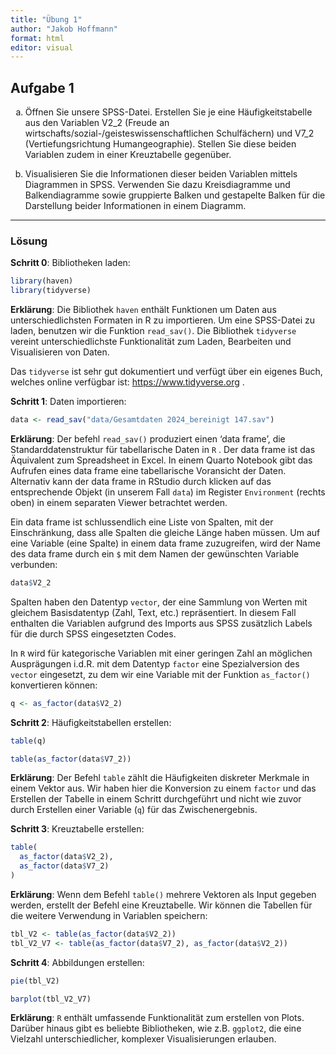 ```yaml
---
title: "Übung 1"
author: "Jakob Hoffmann"
format: html
editor: visual
---
```


## Aufgabe 1

a.  Öffnen Sie unsere SPSS-Datei. Erstellen Sie je eine Häufigkeitstabelle aus den Variablen V2_2 (Freude an wirtschafts/sozial-/geisteswissenschaftlichen Schulfächern) und V7_2 (Vertiefungsrichtung Humangeographie). Stellen Sie diese beiden Variablen zudem in einer Kreuztabelle gegenüber.

b.  Visualisieren Sie die Informationen dieser beiden Variablen mittels Diagrammen in SPSS. Verwenden Sie dazu Kreisdiagramme und Balkendiagramme sowie gruppierte Balken und gestapelte Balken für die Darstellung beider Informationen in einem Diagramm.

------------------------------------------------------------------------

### Lösung

**Schritt 0**: Bibliotheken laden:

```r
library(haven)
library(tidyverse)
```

**Erklärung**: Die Bibliothek `haven` enthält Funktionen um Daten aus unterschiedlichsten Formaten in R zu importieren. Um eine SPSS-Datei zu laden, benutzen wir die Funktion `read_sav()`. Die Bibliothek `tidyverse` vereint unterschiedlichste Funktionalität zum Laden, Bearbeiten und Visualisieren von Daten.

Das `tidyverse` ist sehr gut dokumentiert und verfügt über ein eigenes Buch, welches online verfügbar ist: <https://www.tidyverse.org> .

**Schritt 1**: Daten importieren:

```r
data <- read_sav("data/Gesamtdaten 2024_bereinigt 147.sav")
```

**Erklärung**: Der befehl `read_sav()` produziert einen 'data frame', die Standarddatenstruktur für tabellarische Daten in `R` . Der data frame ist das Äquivalent zum Spreadsheet in Excel. In einem Quarto Notebook gibt das Aufrufen eines data frame eine tabellarische Voransicht der Daten. Alternativ kann der data frame in RStudio durch klicken auf das entsprechende Objekt (in unserem Fall `data`) im Register `Environment` (rechts oben) in einem separaten Viewer betrachtet werden.

Ein data frame ist schlussendlich eine Liste von Spalten, mit der Einschränkung, dass alle Spalten die gleiche Länge haben müssen. Um auf eine Variable (eine Spalte) in einem data frame zuzugreifen, wird der Name des data frame durch ein `$` mit dem Namen der gewünschten Variable verbunden:

```r
data$V2_2
```

Spalten haben den Datentyp `vector`, der eine Sammlung von Werten mit gleichem Basisdatentyp (Zahl, Text, etc.) repräsentiert. In diesem Fall enthalten die Variablen aufgrund des Imports aus SPSS zusätzlich Labels für die durch SPSS eingesetzten Codes.

In `R` wird für kategorische Variablen mit einer geringen Zahl an möglichen Ausprägungen i.d.R. mit dem Datentyp `factor` eine Spezialversion des `vector` eingesetzt, zu dem wir eine Variable mit der Funktion `as_factor()` konvertieren können:

```r
q <- as_factor(data$V2_2)
```

**Schritt 2**: Häufigkeitstabellen erstellen:

```r
table(q)
```

```r
table(as_factor(data$V7_2))
```

**Erklärung**: Der Befehl `table` zählt die Häufigkeiten diskreter Merkmale in einem Vektor aus. Wir haben hier die Konversion zu einem `factor` und das Erstellen der Tabelle in einem Schritt durchgeführt und nicht wie zuvor durch Erstellen einer Variable (`q`) für das Zwischenergebnis.

**Schritt 3**: Kreuztabelle erstellen:

```r
table(
  as_factor(data$V2_2), 
  as_factor(data$V7_2)
)
```

**Erklärung**: Wenn dem Befehl `table()` mehrere Vektoren als Input gegeben werden, erstellt der Befehl eine Kreuztabelle. Wir können die Tabellen für die weitere Verwendung in Variablen speichern:

```r
tbl_V2 <- table(as_factor(data$V2_2))
tbl_V2_V7 <- table(as_factor(data$V7_2), as_factor(data$V2_2))
```

**Schritt 4**: Abbildungen erstellen:

```r
pie(tbl_V2)
```

```r
barplot(tbl_V2_V7)
```

**Erklärung**: `R` enthält umfassende Funktionalität zum erstellen von Plots. Darüber hinaus gibt es beliebte Bibliotheken, wie z.B. `ggplot2`, die eine Vielzahl unterschiedlicher, komplexer Visualisierungen erlauben.

